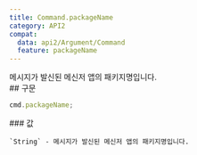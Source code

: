 ```yaml
---
title: Command.packageName
category: API2
compat:
  data: api2/Argument/Command
  feature: packageName
---
```


<Section>
  메시지가 발신된 메신저 앱의 패키지명입니다.
</Section>
<Section>
  ## 구문

  ~~~js
  cmd.packageName;
  ~~~

  <Section>
    ### 값

    `String` - 메시지가 발신된 메신저 앱의 패키지명입니다.
  </Section>
</Section>